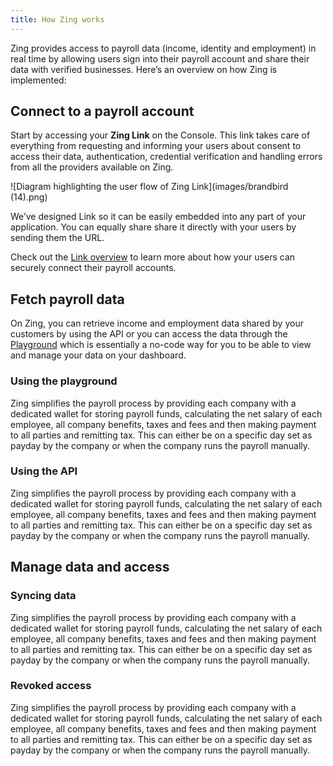 ```yaml
---
title: How Zing works
---
```


Zing provides access to payroll data (income, identity and employment) in real time by allowing users sign into their payroll account and share their data with verified businesses. Here’s an overview on how Zing is implemented:

## Connect to a payroll account

Start by accessing your **Zing Link** on the Console. This link takes care of everything from requesting and informing your users about consent to access their data, authentication, credential verification and handling errors from all the providers available on Zing.

![Diagram highlighting the user flow of Zing Link](images/brandbird (14).png)

We’ve designed Link so it can be easily embedded into any part of your application. You can equally share share it directly with your users by sending them the URL.

<Note>Check out the [Link overview](/using-zing/link/overview.mdx) to learn more about how your users can securely connect their payroll accounts.</Note>

## Fetch payroll data

On Zing, you can retrieve income and employment data shared by your customers by using the API or you can access the data through the [Playground](https://zingfi.co) which is essentially a no-code way for you to be able to view and manage your data on your dashboard.

### Using the playground

Zing simplifies the payroll process by providing each company with a dedicated wallet for storing payroll funds, calculating the net salary of each employee, all company benefits, taxes and fees and then making payment to all parties and remitting tax. This can either be on a specific day set as payday by the company or when the company runs the payroll manually.

### Using the API

Zing simplifies the payroll process by providing each company with a dedicated wallet for storing payroll funds, calculating the net salary of each employee, all company benefits, taxes and fees and then making payment to all parties and remitting tax. This can either be on a specific day set as payday by the company or when the company runs the payroll manually.

## Manage data and access

### Syncing data

Zing simplifies the payroll process by providing each company with a dedicated wallet for storing payroll funds, calculating the net salary of each employee, all company benefits, taxes and fees and then making payment to all parties and remitting tax. This can either be on a specific day set as payday by the company or when the company runs the payroll manually.

### Revoked access

Zing simplifies the payroll process by providing each company with a dedicated wallet for storing payroll funds, calculating the net salary of each employee, all company benefits, taxes and fees and then making payment to all parties and remitting tax. This can either be on a specific day set as payday by the company or when the company runs the payroll manually.
